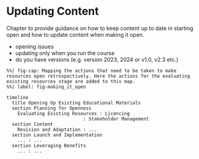 # Updating Content {#sec-updating_content}

Chapter to provide guidance on how to keep content up to date in starting open and how to update content when making it open.

- opening issues
- updating only when you run the course
- do you have versions (e.g. version 2023, 2024 or v1.0, v2.3 etc.)


```mermaid
%%| fig-cap: Mapping the actions that need to be taken to make resources open retrospectively. Here the actions for the evaluating existing resources stage are added to this map.
%%| label: fig-making_it_open

timeline
  title Opening Up Existing Educational Materials
  section Planning for Openness
    Evaluating Existing Resources : Licencing
                            : Stakeholder Management
  section Content
    Revision and Adaptation : ...
  section Launch and Implementation
    ... : ...
  section Leveraging Benefits
    ... : ...
   

```